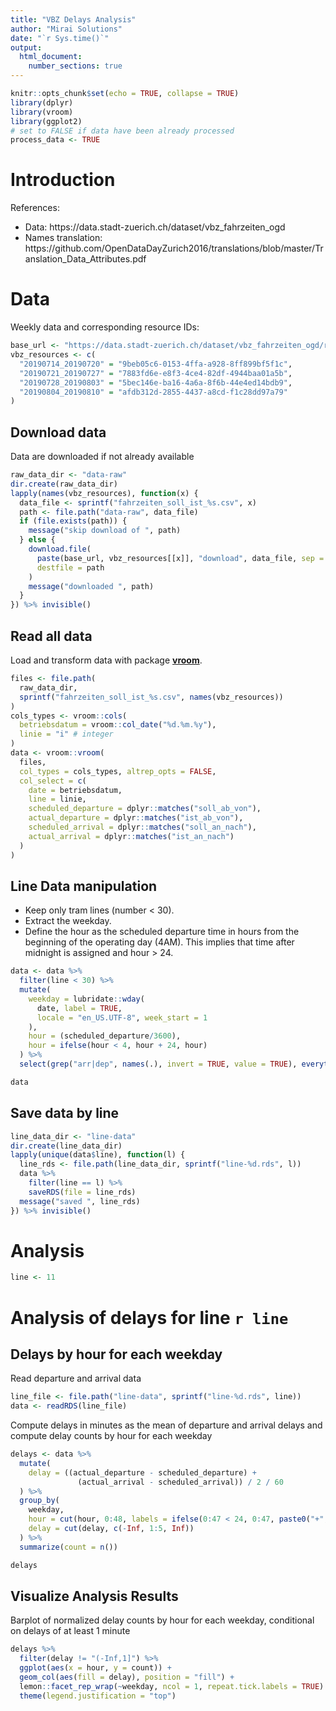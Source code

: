 ```yaml
---
title: "VBZ Delays Analysis"
author: "Mirai Solutions"
date: "`r Sys.time()`"
output: 
  html_document:
    number_sections: true
---
```


```r
knitr::opts_chunk$set(echo = TRUE, collapse = TRUE)
library(dplyr)
library(vroom)
library(ggplot2)
# set to FALSE if data have been already processed
process_data <- TRUE
```

# Introduction {-}

References:

* Data: https://data.stadt-zuerich.ch/dataset/vbz_fahrzeiten_ogd
* Names translation: https://github.com/OpenDataDayZurich2016/translations/blob/master/Translation_Data_Attributes.pdf


# Data

Weekly data and corresponding resource IDs:

```r
base_url <- "https://data.stadt-zuerich.ch/dataset/vbz_fahrzeiten_ogd/resource"
vbz_resources <- c(
  "20190714_20190720" = "9beb05c6-0153-4ffa-a928-8ff899bf5f1c",
  "20190721_20190727" = "7883fd6e-e8f3-4ce4-82df-4944baa01a5b",
  "20190728_20190803" = "5bec146e-ba16-4a6a-8f6b-44e4ed14bdb9",
  "20190804_20190810" = "afdb312d-2855-4437-a8cd-f1c28dd97a79"
)
```


## Download data

Data are downloaded if not already available

```r
raw_data_dir <- "data-raw"
dir.create(raw_data_dir)
lapply(names(vbz_resources), function(x) {
  data_file <- sprintf("fahrzeiten_soll_ist_%s.csv", x)
  path <- file.path("data-raw", data_file)
  if (file.exists(path)) {
    message("skip download of ", path)
  } else {
    download.file(
      paste(base_url, vbz_resources[[x]], "download", data_file, sep = "/"),
      destfile = path
    )
    message("downloaded ", path)
  }
}) %>% invisible()
```


## Read all data

Load and transform data with package [**vroom**](https://vroom.r-lib.org/).

```r
files <- file.path(
  raw_data_dir, 
  sprintf("fahrzeiten_soll_ist_%s.csv", names(vbz_resources))            
)
cols_types <- vroom::cols(
  betriebsdatum = vroom::col_date("%d.%m.%y"),
  linie = "i" # integer
)
data <- vroom::vroom(
  files,
  col_types = cols_types, altrep_opts = FALSE,
  col_select = c(
    date = betriebsdatum,
    line = linie,
    scheduled_departure = dplyr::matches("soll_ab_von"),
    actual_departure = dplyr::matches("ist_ab_von"),
    scheduled_arrival = dplyr::matches("soll_an_nach"),
    actual_arrival = dplyr::matches("ist_an_nach")
  )
)
```


## Line Data manipulation

* Keep only tram lines (number < 30).
* Extract the weekday.
* Define the hour as the scheduled departure time in hours from the beginning of the operating day (4AM). This implies that time after midnight is assigned and hour > 24.

```r
data <- data %>%
  filter(line < 30) %>%
  mutate(
    weekday = lubridate::wday(
      date, label = TRUE, 
      locale = "en_US.UTF-8", week_start = 1
    ),
    hour = (scheduled_departure/3600),
    hour = ifelse(hour < 4, hour + 24, hour)
  ) %>% 
  select(grep("arr|dep", names(.), invert = TRUE, value = TRUE), everything())

data
```


## Save data by line

```r
line_data_dir <- "line-data"
dir.create(line_data_dir)
lapply(unique(data$line), function(l) {
  line_rds <- file.path(line_data_dir, sprintf("line-%d.rds", l))
  data %>%
    filter(line == l) %>%
    saveRDS(file = line_rds)
  message("saved ", line_rds)
}) %>% invisible()
```


# Analysis

```r
line <- 11
```


# Analysis of delays for line `r line`


## Delays by hour for each weekday

Read departure and arrival data

```r
line_file <- file.path("line-data", sprintf("line-%d.rds", line))
data <- readRDS(line_file)
```

Compute delays in minutes as the mean of departure and arrival delays and compute delay counts by hour for each weekday

```r
delays <- data %>%
  mutate(
    delay = ((actual_departure - scheduled_departure) +
               (actual_arrival - scheduled_arrival)) / 2 / 60
  ) %>% 
  group_by(
    weekday,
    hour = cut(hour, 0:48, labels = ifelse(0:47 < 24, 0:47, paste0("+", floor(0:47) - 24))),
    delay = cut(delay, c(-Inf, 1:5, Inf))
  ) %>% 
  summarize(count = n())

delays
```

## Visualize Analysis Results

Barplot of normalized delay counts by hour for each weekday, conditional on delays of at least 1 minute

```r
delays %>% 
  filter(delay != "(-Inf,1]") %>%
  ggplot(aes(x = hour, y = count)) +
  geom_col(aes(fill = delay), position = "fill") +
  lemon::facet_rep_wrap(~weekday, ncol = 1, repeat.tick.labels = TRUE) +
  theme(legend.justification = "top")
```
